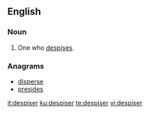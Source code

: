 ==English==

===Noun===
{{en-noun}}

# One who [[despise]]s.

===Anagrams===
* [[disperse#English|disperse]]
* [[presides#English|presides]]

[[it:despiser]]
[[ku:despiser]]
[[te:despiser]]
[[vi:despiser]]
